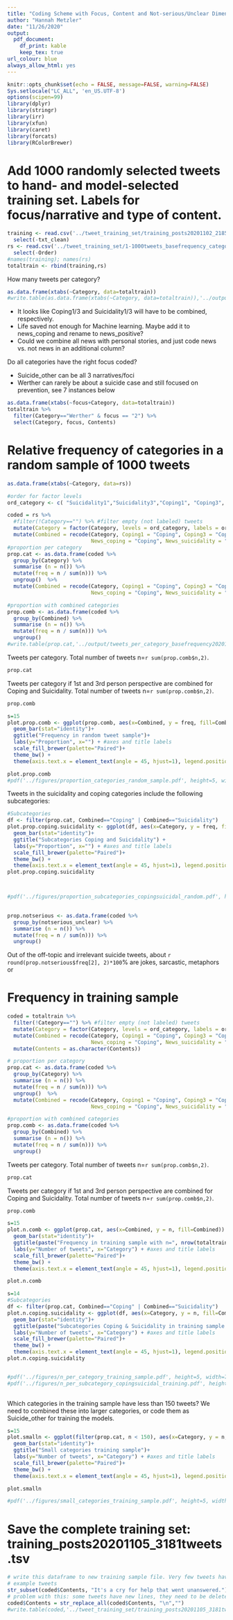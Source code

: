 ```yaml
---
title: "Coding Scheme with Focus, Content and Not-serious/Unclear Dimensions: Tweet Frequencies"
author: "Hannah Metzler"
date: "11/26/2020"
output: 
  pdf_document:
    df_print: kable
    keep_tex: true
url_colour: blue
always_allow_html: yes
---
```


```r
knitr::opts_chunk$set(echo = FALSE, message=FALSE, warning=FALSE)
Sys.setlocale("LC_ALL", 'en_US.UTF-8')
options(scipen=99)
library(dplyr)
library(stringr)
library(irr)
library(xfun)
library(caret)
library(forcats)
library(RColorBrewer)
```

# Add 1000 randomly selected tweets to hand- and model-selected training set. Labels for focus/narrative and type of content.

```r
training <- read.csv('../tweet_training_set/training_posts20201102_2185tweets.tsv', sep='\t') %>%  #training sample according to table with 6 content types and 2 narratives
  select(-txt_clean)
rs <- read.csv('../tweet_training_set/1-1000tweets_basefrequency_categories_labelled.tsv', sep='\t') %>% #random sample of tweets coded according to table with content and narrative classification
  select(-Order)
#names(training); names(rs)
totaltrain <- rbind(training,rs)
```

How many tweets per category? 
```r
as.data.frame(xtabs(~Category, data=totaltrain))
#write.table(as.data.frame(xtabs(~Category, data=totaltrain)),'../output/tweets_per_category_trainingposts20201103.tsv', sep='\t', row.names=F)
```

- It looks like Coping1/3 and Suicidality1/3 will have to be combined, respectively. 
- Life saved not enough for Machine learning. Maybe add it to news_coping and rename to news_positive?
- Could we combine all news with personal stories, and just code news vs. not news in an additional column?


Do all categories have the right focus coded?

- Suicide_other can be all 3 narratives/foci
- Werther can rarely be about a suicide case and still focused on prevention, see 7 instances below

```r
as.data.frame(xtabs(~focus+Category, data=totaltrain))
totaltrain %>% 
  filter(Category=="Werther" & focus == "2") %>% 
  select(Category, focus, Contents)
```



# Relative frequency of categories in a random sample of 1000 tweets

```r
as.data.frame(xtabs(~Category, data=rs))

#order for factor levels
ord_category <- c( "Suicidality1","Suicidality3","Coping1", "Coping3", "News_coping", "News_suicidality", "Bereaved_negative", "Bereaved_coping","Awareness", "Prevention",  "Werther", "Life_saved", "Suicide_other","Off-topic", "")

coded = rs %>% 
  #filter(!Category=="") %>% #filter empty (not labeled) tweets 
  mutate(Category = factor(Category, levels = ord_category, labels = ord_category)) %>% 
  mutate(Combined = recode(Category, Coping1 = "Coping", Coping3 = "Coping", Suicidality1 = "Suicidality", Suicidality3 = "Suicidality", 
                           News_coping = "Coping", News_suicidality = "Suicidality"))
#proportion per category
prop.cat <- as.data.frame(coded %>% 
  group_by(Category) %>%
  summarise (n = n()) %>%
  mutate(freq = n / sum(n))) %>%
  ungroup()  %>% 
  mutate(Combined = recode(Category, Coping1 = "Coping", Coping3 = "Coping", Suicidality1 = "Suicidality", Suicidality3 = "Suicidality", 
                           News_coping = "Coping", News_suicidality = "Suicidality"))

#proportion with combined categories
prop.comb <- as.data.frame(coded %>%
  group_by(Combined) %>%
  summarise (n = n()) %>%
  mutate(freq = n / sum(n))) %>% 
  ungroup()
#write.table(prop.cat,'../output/tweets_per_category_basefrequency20201028.tsv', sep='\t', row.names=F)

```
Tweets per category. Total number of tweets n=`r sum(prop.comb$n,2)`. 

```r
prop.cat
```


Tweets per category if 1st and 3rd person perspective are combined for Coping and Suicidality. Total number of tweets n=`r sum(prop.comb$n,2)`.  
```r
prop.comb
```


```r
s=15
plot.prop.comb <- ggplot(prop.comb, aes(x=Combined, y = freq, fill=Combined)) + #dataset and variables to plot
  geom_bar(stat="identity")+
  ggtitle("Frequency in random tweet sample")+
  labs(y="Proportion", x="") + #axes and title labels
  scale_fill_brewer(palette="Paired")+
  theme_bw() +  
  theme(axis.text.x = element_text(angle = 45, hjust=1), legend.position="none", text=element_text(size=s))

plot.prop.comb
#pdf('../figures/proportion_categories_random_sample.pdf', height=5, width=7); plot.prop.comb; plot.prop.coping.suicidality; dev.off()
```

Tweets in the suicidality and coping categories include the following subcategories:

```r

#Subcategories
df <- filter(prop.cat, Combined=="Coping" | Combined=="Suicidality")
plot.prop.coping.suicidality <- ggplot(df, aes(x=Category, y = freq, fill=Combined)) + #dataset and variables to plot
  geom_bar(stat="identity")+
  ggtitle("Subcategories Coping and Suicidality") +
  labs(y="Proportion", x="") + #axes and title labels
  scale_fill_brewer(palette="Paired")+
  theme_bw() +  
  theme(axis.text.x = element_text(angle = 45, hjust=1), legend.position="none", text=element_text(size=s))
plot.prop.coping.suicidality



#pdf('../figures/proportion_subcategories_copingsuicidal_random.pdf', height=5, width=7/10*6); plot.prop.coping.suicidality; dev.off()
 
```
```r
prop.notserious <- as.data.frame(coded %>%
  group_by(notserious_unclear) %>%
  summarise (n = n()) %>%
  mutate(freq = n / sum(n))) %>% 
  ungroup()
```
Out of the off-topic and irrelevant suicide tweets, about `r round(prop.notserious$freq[2], 2)*100`% are jokes, sarcastic, metaphors or 

# Frequency in training sample


```r
coded = totaltrain %>% 
  filter(!Category=="") %>% #filter empty (not labeled) tweets 
  mutate(Category = factor(Category, levels = ord_category, labels = ord_category)) %>% 
  mutate(Combined = recode(Category, Coping1 = "Coping", Coping3 = "Coping", Suicidality1 = "Suicidality", Suicidality3 = "Suicidality", 
                           News_coping = "Coping", News_suicidality = "Suicidality", Life_saved= "Suicide_other", Bereaved_negative = "Suicide_other", Bereaved_coping = "Suicide_other")) %>% 
  mutate(Contents = as.character(Contents))

# proportion per category
prop.cat <- as.data.frame(coded %>% 
  group_by(Category) %>%
  summarise (n = n()) %>%
  mutate(freq = n / sum(n))) %>%
  ungroup()  %>% 
  mutate(Combined = recode(Category, Coping1 = "Coping", Coping3 = "Coping", Suicidality1 = "Suicidality", Suicidality3 = "Suicidality", 
                           News_coping = "Coping", News_suicidality = "Suicidality"))

#proportion with combined categories
prop.comb <- as.data.frame(coded %>%
  group_by(Combined) %>%
  summarise (n = n()) %>%
  mutate(freq = n / sum(n))) %>% 
  ungroup()
```

Tweets per category. Total number of tweets n=`r sum(prop.comb$n,2)`. 

```r
prop.cat
```


Tweets per category if 1st and 3rd person perspective are combined for Coping and Suicidality. Total number of tweets n=`r sum(prop.comb$n,2)`.  
```r
prop.comb
```

```r
s=15
plot.n.comb <- ggplot(prop.cat, aes(x=Combined, y = n, fill=Combined)) + #dataset and variables to plot
  geom_bar(stat="identity")+
  ggtitle(paste("Frequency in training sample with n=", nrow(totaltrain), sep=""))+
  labs(y="Number of tweets", x="Category") + #axes and title labels
  scale_fill_brewer(palette="Paired")+
  theme_bw() +  
  theme(axis.text.x = element_text(angle = 45, hjust=1), legend.position="none", text=element_text(size=s))

plot.n.comb

s=14
#Subcategories
df <- filter(prop.cat, Combined=="Coping" | Combined=="Suicidality")
plot.n.coping.suicidality <- ggplot(df, aes(x=Category, y = n, fill=Combined)) + #dataset and variables to plot
  geom_bar(stat="identity")+
  ggtitle(paste("Subcategories Coping & Suicidality in training sample with n=", nrow(totaltrain), sep="")) +
  labs(y="Number of tweets", x="Category") + #axes and title labels
  scale_fill_brewer(palette="Paired")+
  theme_bw() +  
  theme(axis.text.x = element_text(angle = 45, hjust=1), legend.position="none", text=element_text(size=s))
plot.n.coping.suicidality


#pdf('../figures/n_per_category_training_sample.pdf', height=5, width=7); plot.n.comb; plot.n.coping.suicidality; dev.off()
#pdf('../figures/n_per_subcategory_copingsuicidal_training.pdf', height=5, width=7/10*6); plot.n.coping.suicidality; dev.off()
 
```

Which categories in the training sample have less than 150 tweets? We need to combined these into larger categories, or code them as Suicide_other for training the models. 

```r

s=15
plot.smalln <- ggplot(filter(prop.cat, n < 150), aes(x=Category, y = n, fill=Combined)) + #dataset and variables to plot
  geom_bar(stat="identity")+
  ggtitle("Small categories training sample")+
  labs(y="Number of tweets", x="Category") + #axes and title labels
  scale_fill_brewer(palette="Paired")+
  theme_bw() +  
  theme(axis.text.x = element_text(angle = 45, hjust=1), legend.position="none", text=element_text(size=s))

plot.smalln

#pdf('../figures/small_categories_training_sample.pdf', height=5, width=7); plot.smalln; dev.off()

```


# Save the complete training set: training_posts20201105_3181tweets.tsv

```r
# write this dataframe to new training sample file. Very few tweets have \n new line characters that split the tweet into 2 cells in the ouput.tsv file - delete these characters first
# example tweets
str_subset(coded$Contents, "It's a cry for help that went unanswered.") # "in over half of them", "It's a cry for help that went unanswered."
# problem with this: some tweets have new lines, they need to be deleted before I can write a tab seperated file, otherwise the tweet text gets split into news cells and lines at these points
coded$Contents = str_replace_all(coded$Contents, "\n","")
#write.table(coded,'../tweet_training_set/training_posts20201105_3181tweets.tsv', sep = "\t", row.names=F) 
```

